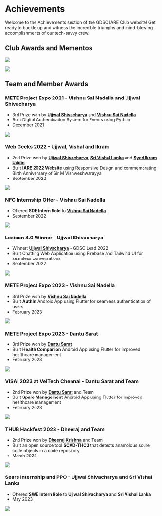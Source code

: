 # Achievements

Welcome to the Achievements section of the GDSC IARE Club website! Get ready to buckle up and witness the incredible triumphs and mind-blowing accomplishments of our tech-savvy crew.

## Club Awards and Mementos

![](public/images/achievements/gdsc_sc.png)

![](public/images/achievements/gdsc_ceta.png)

## Team and Member Awards

### METE Project Expo 2021 - Vishnu Sai Nadella and Ujjwal Shivacharya

- 3rd Prize won by **[Ujjwal Shivacharya](https://ujjwalshiva.github.io)** and **[Vishnu Sai Nadella](https://www.linkedin.com/in/vishnu-nadella-007/)**
- Built Digital Authentication System for Events using Python
- December 2021

![](public/images/achievements/vishnu_ujjwal_mete_2022.jpg)

### Web Geeks 2022 - Ujjwal, Vishal and Ikram

- 2nd Prize won by **[Ujjwal Shivacharya](https://ujjwalshiva.github.io)**, **[Sri Vishal Lanka](https://www.linkedin.com/in/sri-vishal-lanka-73a7b420a/)** and **[Syed Ikram Uddin](https://www.linkedin.com/in/syed-ikram-uddin-b74916187/)**
- Built **IARE 2022 Website** using Responsive Design and commemorating Birth Anniversary of Sir M Vishweshwarayya
- September 2022

![](public/images/achievements/ujjwal_vishal_ikram_webgeeks.jpg)

### NFC Internship Offer - Vishnu Sai Nadella

- Offered **SDE Intern Role** to **[Vishnu Sai Nadella](https://www.linkedin.com/in/vishnu-nadella-007/)**
- September 2022

![](public/images/achievements/vishnu_nfc.jpg)

### Lexicon 4.0 Winner - Ujjwal Shivacharya

- Winner: **[Ujjwal Shivacharya](https://ujjwalshiva.github.io)** - GDSC Lead 2022
- Built Chatting Web Application using Firebase and Tailwind UI for seamless conversations
- September 2022

![](public/images/achievements/ujjwal_lexicon.jpg)

### METE Project Expo 2023 - Vishnu Sai Nadella

- 3rd Prize won by **[Vishnu Sai Nadella](https://www.linkedin.com/in/vishnu-nadella-007/)**
- Built **AuthIn** Android App using Flutter for seamless authentication of users
- February 2023

![](public/images/achievements/vishnu_mete_2023.jpg)

### METE Project Expo 2023 - Dantu Sarat

- 3rd Prize won by **[Dantu Sarat](#)**
- Built **Health Companion** Android App using Flutter for improved healthcare management
- February 2023

![](public/images/achievements/sarat_mete_2023.jpg)

### VISAI 2023 at VelTech Chennai - Dantu Sarat and Team

- 2nd Prize won by **[Dantu Sarat](#)** and Team
- Built **Spare Management** Android App using Flutter for improved healthcare management
- February 2023

![](public/images/achievements/sarat_veltech.jpg)

### THUB Hackfest 2023 - Dheeraj and Team

- 2nd Prize won by **[Dheeraj Krishna](#)** and Team
- Built an open source tool **SCAD-THC3** that detects anamolous soure code objects in a code repository
- March 2023

![](public/images/achievements/dheeraj_hackfest.jpg)

### Sears Internship and PPO - Ujjwal Shivacharya and Sri Vishal Lanka

- Offered **SWE Intern Role** to **[Ujjwal Shivacharya](https://ujjwalshiva.github.io)** and **[Sri Vishal Lanka](https://www.linkedin.com/in/sri-vishal-lanka-73a7b420a/)**
- May 2023

![](public/images/achievements/ujjwal_vishal_sears.jpg)




